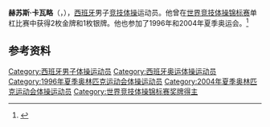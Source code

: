{{NoteTA|G1=Sports}}
'''赫苏斯·卡瓦略'''（{{lang-es|Jesús Carballo}}，{{bd|1976年|11月26日||}}），[[西班牙|西班牙]]男子[[竞技体操|竞技体操]]运动员。他曾在[[世界竞技体操锦标赛|世界竞技体操锦标赛]]单杠比赛中获得2枚金牌和1枚银牌。他也参加了1996年和2004年夏季奥运会。<ref>{{Cite web|title=Jesús CARBALLO|url=https://www.olympic.org/jesús-carballo|accessdate=2021-03-31|work=International Olympic Committee}}</ref>

== 参考资料 ==
{{reflist}}

{{世界体操锦标赛男子单杠冠军}}

{{Authority control}}
{{DEFAULTSORT:Carballo, Jesús}}
[[Category:西班牙男子体操运动员|Category:西班牙男子体操运动员]]
[[Category:西班牙奥运体操运动员|Category:西班牙奥运体操运动员]]
[[Category:1996年夏季奥林匹克运动会体操运动员|Category:1996年夏季奥林匹克运动会体操运动员]]
[[Category:2004年夏季奥林匹克运动会体操运动员|Category:2004年夏季奥林匹克运动会体操运动员]]
[[Category:世界竞技体操锦标赛奖牌得主|Category:世界竞技体操锦标赛奖牌得主]]